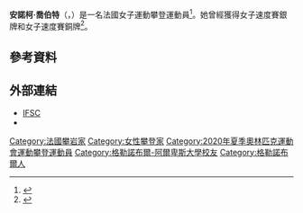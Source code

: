 {{Infobox sportsperson
| name = 安諾柯·喬伯特<br />''Anouck Jaubert''
| image = 
| image_size = 
| caption = 喬伯特參加{{link-en|2018年世界攀岩錦標賽|2018 IFSC Climbing World Championships}}
| full_name = 
| birth_date = {{birth date and age|1994|1|27|df=y}}
| birth_place = {{FRA}}[[伊澤爾省|伊澤爾省]][[格勒諾布爾|格勒諾布爾]]
| death_date = 
| death_place = 
| residence = 
| height = {{height|m=1.69}}
| weight = {{weight|kg=60}}
| country = {{FRA}}
| sport = [[運動攀登|運動攀登]]
| event = 
| collegeteam = [[格勒諾布爾-阿爾卑斯大學|格勒諾布爾-阿爾卑斯大學]]
| club = {{link-en|法國登山和攀岩協會|French Federation of Mountaineering and Climbing}}
| coach = 
| medaltemplates = 
{{MedalSport|女子[[運動攀登|運動攀登]]}}
{{MedalCountry|{{FRA}}}}
{{MedalCompetition|[[世界攀岩錦標賽|世界攀岩錦標賽]]}}
{{MedalSilver|{{link-en|2016年世界攀岩錦標賽|2016 IFSC Climbing World Championships|2016年 巴黎}}|速度賽}}
{{MedalBronze|{{link-en|2019年世界攀岩錦標賽|2019 IFSC Climbing World Championships|2019年 八王子}}|速度賽}}
{{MedalCompetition|{{link-en|歐洲攀岩錦標賽|IFSC Climbing European Championships}}}}
{{MedalGold|{{link-pl|2015年歐洲攀岩錦標賽|Mistrzostwa Europy we Wspinaczce Sportowej 2015|2015年 霞慕尼}}|速度賽}}
{{MedalBronze|{{link-pl|2019年歐洲攀岩錦標賽|Mistrzostwa Europy we Wspinaczce Sportowej 2019|2019年 愛丁堡}}|速度賽}}
{{MedalCompetition|{{link-pl|世界大學攀岩錦標賽|Akademickie mistrzostwa świata we wspinaczce sportowej}}}}
{{MedalGold|{{link-pl|2018年世界大學攀岩錦標賽|Akademickie Mistrzostwa Świata we wspinaczce sportowej 2018|2018年 布拉提斯拉瓦}}|全能賽}}
{{MedalCompetition|[[世界運動會|世界運動會]]}}
{{MedalSilver|[[2017年世界運動會|2017年 弗羅茨瓦夫]]|速度賽}}
{{MedalCompetition|世界青年攀岩錦標賽}}
{{MedalGold|2012年 新加坡|速度賽}}
{{MedalSilver|2013年 中薩尼奇|速度賽}}
{{MedalCompetition|歐洲青年攀岩錦標賽}}
{{MedalGold|2013年 伊姆斯特|速度賽}}
{{MedalSilver|2012年 熱莫扎克|速度賽}}
| show-medals = yes
}}
'''安諾柯·喬伯特'''（{{lang-fr|'''Anouck Jaubert'''}}，{{bd|1994年|1月27日||catIdx=Jaubert, Anouck}}）是一名法國女子運動攀登運動員<ref>{{Cite web|url=https://www.lardennais.fr/id184321/article/2020-08-20/escalade-coupe-du-monde-lardennaise-julia-chanourdie-qualifiee-olympique-se|title=Escalade (Coupe du monde). L’Ardennaise Julia Chanourdie, qualifiée olympique, se produit à Briançon cette fin de semaine|publisher=L'Ardennais|language=fr|date=2020-08-20|access-date=2020-09-13}}</ref>。她曾經獲得{{link-en|2016年世界攀岩錦標賽|2016 IFSC Climbing World Championships}}女子速度賽銀牌和{{link-en|2019年世界攀岩錦標賽|2019 IFSC Climbing World Championships}}女子速度賽銅牌<ref>{{Cite web|url=https://www.lequipe.fr/Adrenaline/Escalade/Actualites/Escalade-le-deuxieme-ticket-olympique-francais-pour-anouck-jaubert/1085475|title=Escalade : le deuxième ticket olympique français pour Anouck Jaubert ?|publisher=[[隊報|隊報]]|language=fr|date=2019-12-01|access-date=2020-09-13|archive-date=2020-08-05|archive-url=https://web.archive.org/web/20200805044040/https://www.lequipe.fr/Adrenaline/Escalade/Actualites/Escalade-le-deuxieme-ticket-olympique-francais-pour-anouck-jaubert/1085475|dead-url=no}}</ref>。

== 參考資料 ==
{{Reflist}}

== 外部連結 ==
* [https://www.ifsc-climbing.org/index.php?option=com_ifsc&view=athlete&id=10354 IFSC] {{Wayback|url=https://www.ifsc-climbing.org/index.php?option=com_ifsc&view=athlete&id=10354 |date=20201029013147 }} {{en icon}}
* {{Facebook|jaubertanouck}}

{{DEFAULTSORT:Jaubert, Anouck}}
[[Category:法國攀岩家|Category:法國攀岩家]]
[[Category:女性攀登家|Category:女性攀登家]]
[[Category:2020年夏季奧林匹克運動會運動攀登運動員|Category:2020年夏季奧林匹克運動會運動攀登運動員]]
[[Category:格勒諾布爾-阿爾卑斯大學校友|Category:格勒諾布爾-阿爾卑斯大學校友]]
[[Category:格勒諾布爾人|Category:格勒諾布爾人]]